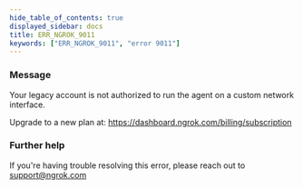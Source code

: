 ```yaml
---
hide_table_of_contents: true
displayed_sidebar: docs
title: ERR_NGROK_9011
keywords: ["ERR_NGROK_9011", "error 9011"]
---
```


### Message

Your legacy account is not authorized to run the agent on a custom network interface.

Upgrade to a new plan at: https://dashboard.ngrok.com/billing/subscription

### Further help

If you're having trouble resolving this error, please reach out to [support@ngrok.com](mailto:support@ngrok.com?subject=Help%20with%20ERR_NGROK_9011)
